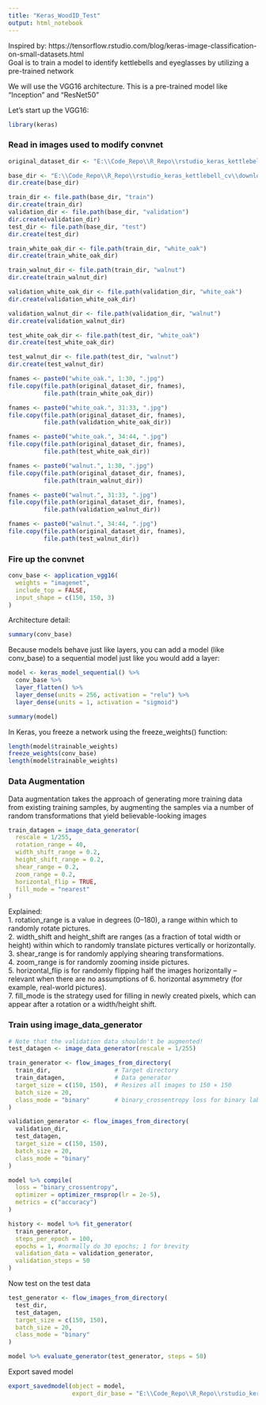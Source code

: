 ```yaml
---
title: "Keras_WoodID_Test"
output: html_notebook
---
```


Inspired by:  https://tensorflow.rstudio.com/blog/keras-image-classification-on-small-datasets.html    
Goal is to train a model to identify kettlebells and eyeglasses by utilizing a pre-trained network
 
 
We will use the VGG16 architecture. This is a pre-trained model like "Inception" and "ResNet50"

Let's start up the VGG16:
```r
library(keras)
```



### Read in images used to modify convnet
```r
original_dataset_dir <- "E:\\Code_Repo\\R_Repo\\rstudio_keras_kettlebell_cv\\downloaded\\original_data"
```

```r
base_dir <- "E:\\Code_Repo\\R_Repo\\rstudio_keras_kettlebell_cv\\downloaded\\wood_small"
dir.create(base_dir)
```

```r
train_dir <- file.path(base_dir, "train")
dir.create(train_dir)
validation_dir <- file.path(base_dir, "validation")
dir.create(validation_dir)
test_dir <- file.path(base_dir, "test")
dir.create(test_dir)
```

```r
train_white_oak_dir <- file.path(train_dir, "white_oak")
dir.create(train_white_oak_dir)

train_walnut_dir <- file.path(train_dir, "walnut")
dir.create(train_walnut_dir)
```

```r
validation_white_oak_dir <- file.path(validation_dir, "white_oak")
dir.create(validation_white_oak_dir)

validation_walnut_dir <- file.path(validation_dir, "walnut")
dir.create(validation_walnut_dir)

test_white_oak_dir <- file.path(test_dir, "white_oak")
dir.create(test_white_oak_dir)

test_walnut_dir <- file.path(test_dir, "walnut")
dir.create(test_walnut_dir)
```

```r
fnames <- paste0("white_oak.", 1:30, ".jpg")
file.copy(file.path(original_dataset_dir, fnames), 
          file.path(train_white_oak_dir)) 

fnames <- paste0("white_oak.", 31:33, ".jpg")
file.copy(file.path(original_dataset_dir, fnames), 
          file.path(validation_white_oak_dir))

fnames <- paste0("white_oak.", 34:44, ".jpg")
file.copy(file.path(original_dataset_dir, fnames),
          file.path(test_white_oak_dir))

fnames <- paste0("walnut.", 1:30, ".jpg")
file.copy(file.path(original_dataset_dir, fnames),
          file.path(train_walnut_dir))

fnames <- paste0("walnut.", 31:33, ".jpg")
file.copy(file.path(original_dataset_dir, fnames),
          file.path(validation_walnut_dir)) 

fnames <- paste0("walnut.", 34:44, ".jpg")
file.copy(file.path(original_dataset_dir, fnames),
          file.path(test_walnut_dir))
```




### Fire up the convnet
```r

conv_base <- application_vgg16(
  weights = "imagenet",
  include_top = FALSE,
  input_shape = c(150, 150, 3)
)
```

Architecture detail:
```r
summary(conv_base)
```

Because models behave just like layers, you can add a model (like conv_base) to a sequential model just like you would add a layer:
```r
model <- keras_model_sequential() %>% 
  conv_base %>% 
  layer_flatten() %>% 
  layer_dense(units = 256, activation = "relu") %>% 
  layer_dense(units = 1, activation = "sigmoid")
```

```r
summary(model)
```
 
In Keras, you freeze a network using the freeze_weights() function:
```r
length(model$trainable_weights)
freeze_weights(conv_base)
length(model$trainable_weights)
```
 
### Data Augmentation
 
Data augmentation takes the approach of generating more training data from existing training samples, by augmenting   the samples via a number of random transformations that yield believable-looking images

```r
train_datagen = image_data_generator(
  rescale = 1/255,
  rotation_range = 40,
  width_shift_range = 0.2,
  height_shift_range = 0.2,
  shear_range = 0.2,
  zoom_range = 0.2,
  horizontal_flip = TRUE,
  fill_mode = "nearest"
)
```

Explained:   
1. rotation_range is a value in degrees (0–180), a range within which to randomly rotate pictures.   
2. width_shift and height_shift are ranges (as a fraction of total width or height) within which to randomly translate pictures vertically or horizontally.   
3. shear_range is for randomly applying shearing transformations.   
4. zoom_range is for randomly zooming inside pictures.   
5. horizontal_flip is for randomly flipping half the images horizontally – relevant when there are no assumptions of 
6. horizontal asymmetry (for example, real-world pictures).   
7. fill_mode is the strategy used for filling in newly created pixels, which can appear after a rotation or a width/height shift.

### Train using image_data_generator
```r
# Note that the validation data shouldn't be augmented!
test_datagen <- image_data_generator(rescale = 1/255)  

train_generator <- flow_images_from_directory(
  train_dir,                  # Target directory  
  train_datagen,              # Data generator
  target_size = c(150, 150),  # Resizes all images to 150 × 150
  batch_size = 20,
  class_mode = "binary"       # binary_crossentropy loss for binary labels
)

validation_generator <- flow_images_from_directory(
  validation_dir,
  test_datagen,
  target_size = c(150, 150),
  batch_size = 20,
  class_mode = "binary"
)

model %>% compile(
  loss = "binary_crossentropy",
  optimizer = optimizer_rmsprop(lr = 2e-5),
  metrics = c("accuracy")
)

history <- model %>% fit_generator(
  train_generator,
  steps_per_epoch = 100,
  epochs = 1, #normally do 30 epochs; 1 for brevity
  validation_data = validation_generator,
  validation_steps = 50
)
```

Now test on the test data
```r
test_generator <- flow_images_from_directory(
  test_dir,
  test_datagen,
  target_size = c(150, 150),
  batch_size = 20,
  class_mode = "binary"
)
```

```r
model %>% evaluate_generator(test_generator, steps = 50)
```

Export saved model
```r
export_savedmodel(object = model,
                  export_dir_base = "E:\\Code_Repo\\R_Repo\\rstudio_keras_kettlebell_cv")
```



